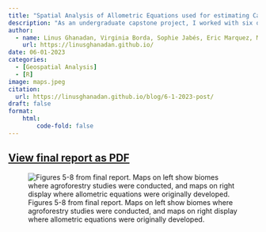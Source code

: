 ```yaml
---
title: "Spatial Analysis of Allometric Equations used for estimating Carbon Sequestration from Agroforestry Systems"
description: "As an undergraduate capstone project, I worked with six other students and The Nature Conservancy to analyze the spatial distribution of scientific studies that used allometric equations for estimating carbon sequestration from agroforestry systems."
author: 
  - name: Linus Ghanadan, Virginia Borda, Sophie Jabés, Eric Marquez, Michael Deffinbaugh, Troy Wynne, Chelsea Patterson
    url: https://linusghanadan.github.io/
date: 06-01-2023
categories:
  - [Geospatial Analysis]
  - [R]
image: maps.jpeg
citation:
  url: https://linusghanadan.github.io/blog/6-1-2023-post/
draft: false
format:
    html:
        code-fold: false
---
```


## [View final report as PDF](final-report.pdf)

![Figures 5-8 from final report. Maps on left show biomes where agroforestry studies were conducted, and maps on right display where allometric equations were originally developed.](maps.jpeg)
